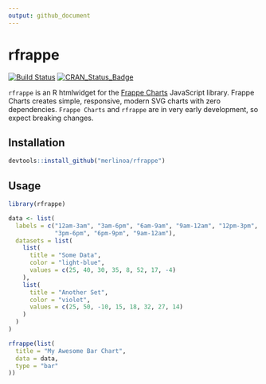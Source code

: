 ```yaml
---
output: github_document
---
```


<!-- README.md is generated from README.Rmd. Please edit that file -->

# rfrappe

[![Build Status](https://travis-ci.org/merlinoa/rfrappe.svg?branch=master)](https://travis-ci.org/merlinoa/rfrappe)
[![CRAN_Status_Badge](http://www.r-pkg.org/badges/version/pkgdown)](https://cran.r-project.org/package=rfrappe)

`rfrappe` is an R htmlwidget for the [Frappe Charts](https://github.com/frappe/charts) JavaScript library.  Frappe Charts creates simple, responsive, modern SVG charts with zero dependencies.  `Frappe Charts` and `rfrappe` are in very early development, so expect breaking changes. 

## Installation

```r
devtools::install_github("merlinoa/rfrappe")
```

## Usage

```r
library(rfrappe)

data <- list(
  labels = c("12am-3am", "3am-6pm", "6am-9am", "9am-12am", "12pm-3pm", 
             "3pm-6pm", "6pm-9pm", "9am-12am"),
  datasets = list(
    list(
      title = "Some Data",
      color = "light-blue",
      values = c(25, 40, 30, 35, 8, 52, 17, -4)
    ),
    list(
      title = "Another Set",
      color = "violet",
      values = c(25, 50, -10, 15, 18, 32, 27, 14)
    )
  )
)

rfrappe(list(
  title = "My Awesome Bar Chart",
  data = data,
  type = "bar"
))
```

